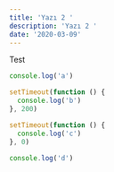 ```yaml
---
title: 'Yazı 2 '
description: 'Yazı 2 '
date: '2020-03-09'
---
```


Test

```javascript
console.log('a')

setTimeout(function () {
  console.log('b')
}, 200)

setTimeout(function () {
  console.log('c')
}, 0)

console.log('d')
```

